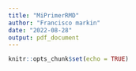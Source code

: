 ```yaml
---
title: "MiPrimerRMD"
author: "Francisco markin"
date: "2022-08-28"
output: pdf_document
---
```


```r
knitr::opts_chunk$set(echo = TRUE)
```

